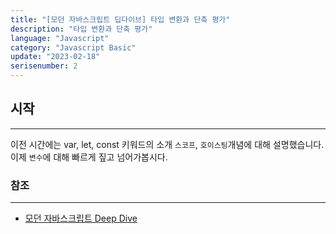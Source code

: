 ```yaml
---
title: "[모던 자바스크립트 딥다이브] 타입 변환과 단축 평가"
description: "타입 변환과 단축 평가"
language: "Javascript"
category: "Javascript Basic"
update: "2023-02-18"
serisenumber: 2
---
```

## 시작
---
이전 시간에는 var, let, const 키워드의 소개 `스코프`, `호이스팅`개념에 대해 설명했습니다. 이제 `변수`에 대해 빠르게 짚고 넘어가봅시다.

### 참조
---
- [모던 자바스크립트 Deep Dive](https://www.aladin.co.kr/shop/wproduct.aspx?ItemId=251552545)
